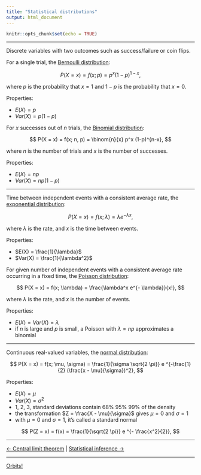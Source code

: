 ```yaml
---
title: "Statistical distributions"
output: html_document
---
```


```r
knitr::opts_chunk$set(echo = TRUE)
```

***

Discrete variables with two outcomes such as success/failure or coin flips.

For a single trial, the [Bernoulli distribution][1]:

$$
P(X = x) = f(x;p) = p^x (1-p)^{1-x},
$$

where $p$ is the probability that $x = 1$ and $1 - p$ is the probability that $x = 0$.

Properties:

- $E(X) = p$
- $Var(X) = p(1 - p)$

For $x$ successes out of $n$ trials, the [Binomial distribution][2]:

$$
P(X = x) = f(x; n, p) = \binom{n}{x} p^x (1-p)^{n-x},
$$

where $n$ is the number of trials and $x$ is the number of successes.

Properties:

- $E(X) = np$
- $Var(X) = np(1 - p)$

***

Time between independent events with a consistent average rate, the [exponential distribution][4]:

$$
P(X = x) = f(x; \lambda) = \lambda e^{- \lambda x},
$$

where $\lambda$ is the rate, and $x$ is the time between events.

Properties:

- $E(X) = \frac{1}{\lambda}$
- $Var(X) = \frac{1}{\lambda^2}$

For given number of independent events with a consistent average rate occurring in a fixed time, the [Poisson distribution][5]:

$$
P(X = x) = f(x; \lambda) = \frac{\lambda^x e^{- \lambda}}{x!},
$$

where $\lambda$ is the rate, and $x$ is the number of events.

Properties:

- $E(X) = Var(X) = \lambda$
- if $n$ is large and $p$ is small, a Poisson with $\lambda = n p$ approximates a binomial

***

Continuous real-valued variables, the [normal distribution][3]:

$$
P(X = x) = f(x; \mu, \sigma) = \frac{1}{\sigma \sqrt{2 \pi}} e ^{-\frac{1}{2} (\frac{x - \mu}{\sigma})^2},
$$

Properties:

- $E(X) = \mu$
- $Var(X) = \sigma^2$
- 1, 2, 3, standard deviations contain 68% 95% 99% of the density
- the transformation $Z = \frac{X - \mu}{\sigma}$ gives $\mu = 0$ and $\sigma = 1$
- with $\mu = 0$ and $\sigma = 1$, it's called a standard normal

$$
P(Z = x) = f(x) = \frac{1}{\sqrt{2 \pi}} e ^{- \frac{x^2}{2}},
$$

***

[<- Central limit theorem](./central_limit.html) | [Statistical inference ->](./stat_inf.html)

[1]: https://en.wikipedia.org/wiki/Bernoulli_distribution
[2]: https://en.wikipedia.org/wiki/Binomial_distribution
[3]: https://en.wikipedia.org/wiki/Normal_distribution
[4]: https://en.wikipedia.org/wiki/Exponential_distribution
[5]: https://en.wikipedia.org/wiki/Poisson_distribution

***

[Orbits!](../index.html)
